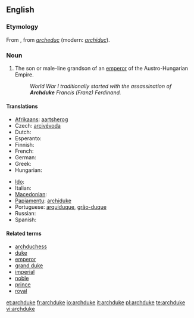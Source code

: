 ==English==

===Etymology===
From {{etyl|frm}}, from {{etyl|fro}} ''[[archeduc]]'' (modern: ''[[archiduc]]'').

===Noun===
{{wikipedia}}
{{en-noun}}

# The son or male-line grandson of an [[emperor]] of the Austro-Hungarian Empire.
#: ''World War I traditionally started with the assassination of '''Archduke''' Francis (Franz) Ferdinand.''

====Translations====
{{trans-top|rank}}
* [[Afrikaans]]: [[aartsherog]]
* Czech: [[arcivévoda]] {{m}}
* Dutch: {{t+|nl|aartshertog}}
* Esperanto: {{t-|eo|arkiduko|xs=Esperanto}}
* Finnish: {{t-|fi|arkkiherttua}}
* French: {{t+|fr|archiduc|m}}
* German: {{t+|de|Erzherzog}}
* Greek: {{t|el|αρχιδούκας|m|tr=archidoúkas|sc=Grek}}
* Hungarian: {{t+|hu|főherceg}}
{{trans-mid}}
* [[Ido]]: {{t+|io|arkiduko|xs=Ido}}
* Italian: {{t-|it|arciduca}}
* [[Macedonian]]: {{t|mk|надвојвода|m|tr=nadvójvoda}}
* [[Papiamentu]]: [[archiduke]]
* Portuguese: [[arquiduque]], [[grão-duque]]
* Russian: {{t+|ru|эрцгерцог|m|tr=ercgérzog}}
* Spanish: {{t+|es|archiduque}}
{{trans-bottom}}

====Related terms====
* [[archduchess]]
* [[duke]]
* [[emperor]]
* [[grand duke]]
* [[imperial]]
* [[noble]]
* [[prince]]
* [[royal]]

[[et:archduke]]
[[fr:archduke]]
[[io:archduke]]
[[it:archduke]]
[[pl:archduke]]
[[te:archduke]]
[[vi:archduke]]